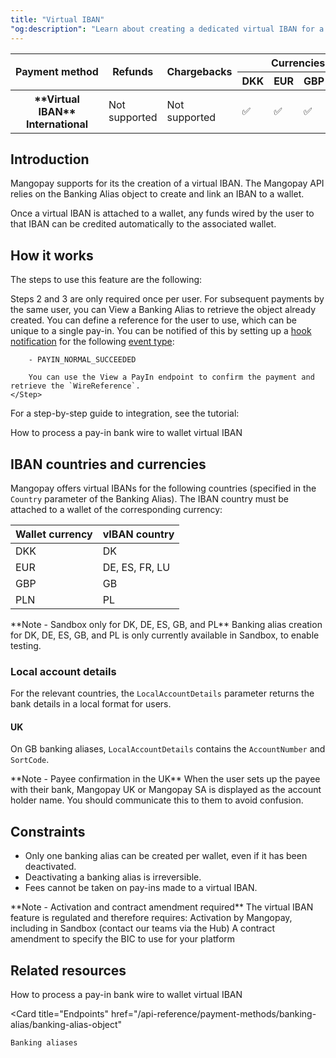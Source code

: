 ```yaml
---
title: "Virtual IBAN"
"og:description": "Learn about creating a dedicated virtual IBAN for a wallet, making it easy for users to wire funds to a wallet and for you to reconcile them."
---
```



<table>
    <thead>
        <tr>
            <th class="header" rowspan="2">Payment&nbsp;method</th>
            <th class="header" rowspan="2">Refunds</th>
            <th class="header" rowspan="2">Chargebacks</th>
            <th class="header" colspan="4">Currencies</th>
        </tr>
        <tr>
            <th class="header">DKK</th>
            <th class="header">EUR</th>
            <th class="header">GBP</th>
            <th class="header">PLN</th>
        </tr>
    </thead>
    <tbody>
        <tr>
            <th class="header header-normal-weight">**Virtual IBAN**<br/>International</th>
            <td class="content">Not supported</td>
            <td class="content">Not supported</td>
            <td class="content">✅</td>
            <td class="content">✅</td>
            <td class="content">✅</td>
            <td class="content">✅</td>
        </tr>
    </tbody>
</table>

## Introduction

Mangopay supports for its <Wallet content="wallets" /> the creation of a virtual IBAN. The Mangopay API relies on the Banking Alias object to create and link an IBAN to a wallet.

Once a virtual IBAN is attached to a wallet, any funds wired by the user to that IBAN can be credited automatically to the associated wallet.

## How it works

The steps to use this feature are the following:

<Steps>
    <Step title="The user chooses to pay via bank wire" />
    <Step title="You create a wallet for the user with the Create a Wallet endpoint (required once)" />
    <Step title="You create a virtual IBAN attached to the wallet with the Create an IBAN Banking Alias endpoint (required once)">
        Steps 2 and 3 are only required once per user. For subsequent payments by the same user, you can View a Banking Alias to retrieve the object already created.
    </Step>
    <Step title="In response, the API returns bank details that you must display to the user (`IBAN` and `BIC` or `LocalAccountDetails`)">
        You can define a reference for the user to use, which can be unique to a single pay-in. 
    </Step>
    <Step title="The user sends funds to the banking alias’s bank details (using your defined reference)" />
    <Step title="On receipt of the funds, Mangopay automatically creates an External Instruction Bank Wire PayIn">
        You can be notified of this by setting up a <a href="/development-resources/webhooks/hook-notifications">hook notification</a> for the following <a href="/development-resources/webhooks/event-types">event type</a>:

        - PAYIN_NORMAL_SUCCEEDED

        You can use the View a PayIn endpoint to confirm the payment and retrieve the `WireReference`.
    </Step>

</Steps>

For a step-by-step guide to integration, see the tutorial:

<Card title="Tutorials">
    How to process a pay-in bank wire to wallet virtual IBAN
</Card>

## IBAN countries and currencies

Mangopay offers virtual IBANs for the following countries (specified in the `Country` parameter of the Banking Alias). The IBAN country must be attached to a wallet of the corresponding currency:

<table>
    <thead>
        <tr>
            <th class="header">Wallet currency</th>
            <th class="header">vIBAN country</th>
        </tr>
    </thead>
    <tbody>
        <tr>
            <td class="content">DKK</td>
            <td class="content">DK</td>
        </tr>
        <tr>
            <td class="content">EUR</td>
            <td class="content">DE, ES, FR, LU</td>
        </tr>
        <tr>
            <td class="content">GBP</td>
            <td class="content">GB</td>
        </tr>
        <tr>
            <td class="content">PLN</td>
            <td class="content">PL</td>
        </tr>
    </tbody>
</table>

<Note>
    **Note - Sandbox only for DK, DE, ES, GB, and PL** Banking alias creation
    for DK, DE, ES, GB, and PL is only currently available in Sandbox, to enable
    testing.
</Note>

### Local account details

For the relevant countries, the `LocalAccountDetails` parameter returns the bank details in a local format for users.

#### UK

On GB banking aliases, `LocalAccountDetails` contains the `AccountNumber` and `SortCode`.

<Note>
    **Note - Payee confirmation in the UK** When the user sets up the payee with
    their bank, Mangopay UK or Mangopay SA is displayed as the account holder
    name. You should communicate this to them to avoid confusion.
</Note>

## Constraints

-   Only one banking alias can be created per wallet, even if it has been deactivated.
-   Deactivating a banking alias is irreversible.
-   Fees cannot be taken on pay-ins made to a virtual IBAN.

<Note>
    **Note - Activation and contract amendment required** The virtual IBAN
    feature is regulated and therefore requires: Activation by Mangopay,
    including in Sandbox (contact our teams via the Hub) A contract amendment to
    specify the BIC to use for your platform
</Note>

## Related resources

<Card title="Tutorial">
    How to process a pay-in bank wire to wallet virtual IBAN
</Card>

<Card
    title="Endpoints"
    href="/api-reference/payment-methods/banking-alias/banking-alias-object"
>
    Banking aliases
</Card>
